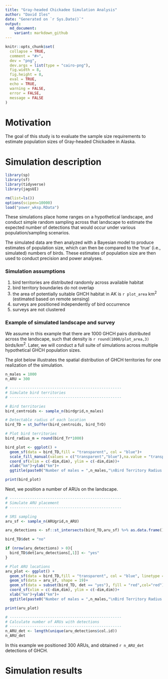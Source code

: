 ```yaml
---
title: "Gray-headed Chickadee Simulation Analysis"
author: "David Iles"
date: "Generated on `r Sys.Date()`"
output: 
  md_document:
    variant: markdown_github
---
```


```r
knitr::opts_chunk$set(
  collapse = TRUE,
  comment = "#>",
  dev = "png",
  dev.args = list(type = "cairo-png"),
  fig.width = 8,
  fig.height = 8,
  eval = TRUE,
  echo = TRUE,
  warning = FALSE,
  error = FALSE,
  message = FALSE
)
```

# Motivation

The goal of this study is to evaluate the sample size requirements to estimate population sizes of Gray-headed Chickadee in Alaska.

# Simulation description

```r
library(sp)
library(sf)
library(tidyverse)
library(jagsUI)

rm(list=ls())
options(scipen=10000)
load("power_wksp.RData")
```

These simulations place home ranges on a hypothetical landscape, and conduct simple random sampling across that landscape to estimate the expected number of detections that would occur under various population/sampling scenarios.

The simulated data are then analyzed with a Bayesian model to produce estimates of population size, which can then be compared to the 'true' (i.e., simulated) numbers of birds.  These estimates of population size are then used to conduct precision and power analyses.

### Simulation assumptions

1) bird territories are distributed randomly across available habitat
2) bird territory boundaries do not overlap
3) the area of potentially suitable GHCH habitat in AK is `r plot_area` km<sup>2</sup> (estimated based on remote sensing)
4) surveys are positioned independently of bird occurrence
5) surveys are not clustered

### Example of simulated landscape and survey

We assume in this example that there are 1000 GHCH pairs distributed across the landscape, such that density is `r round(1000/plot_area,3)` birds/km<sup>2</sup>.  Later, we will conduct a full suite of simulations across multiple hypothetical GHCH population sizes.

The plot below illustrates the spatial distribution of GHCH territories for one realization of the simulation.

```r

n_males = 1000
n_ARU = 300

# --------------------------------------------------
# Simulate bird territories
# --------------------------------------------------

# Bird territories
bird_centroids <- sample_n(birdgrid,n_males)

# Detectable radius of each location
bird_TD = st_buffer(bird_centroids, bird_TrD)

# Plot bird territories
bird_radius_m = round(bird_Tr*1000)

bird_plot <- ggplot() +
  geom_sf(data = bird_TD,fill = "transparent", col = "blue")+
  scale_fill_manual(values = c("transparent","blue"),na.value = "transparent",name="Detection")+
  coord_sf(xlim = c(-dim,dim), ylim = c(-dim,dim))+
  xlab("km")+ylab("km")+
  ggtitle(paste0("Number of males = ",n_males,"\nBird Territory Radius = ",bird_radius_m," m\nBird EDR = ",bird_EDR*1000," m"))

print(bird_plot)

```

Next, we position a number of ARUs on the landscape.

```r

# --------------------------------------------------
# Simulate ARU placement
# --------------------------------------------------

# SRS sampling
aru_sf <- sample_n(ARUgrid,n_ARU)

aru_detections <- sf::st_intersects(bird_TD,aru_sf) %>% as.data.frame()

bird_TD$det = "no"

if (nrow(aru_detections) > 0){
  bird_TD$det[aru_detections[,1]] <- "yes"
}

# Plot ARU locations
aru_plot <- ggplot() +
  geom_sf(data = bird_TD,fill = "transparent", col = "blue", linetype = 2)+
  geom_sf(data = aru_sf, shape = 19)+
  geom_sf(data = subset(bird_TD, det == "yes"), fill = "red",col="red")+
  coord_sf(xlim = c(-dim,dim), ylim = c(-dim,dim))+
  xlab("km")+ylab("km")+
  ggtitle(paste0("Number of males = ",n_males,"\nBird Territory Radius = ",bird_radius_m," m\nBird EDR = ",bird_EDR*1000," m"))

print(aru_plot)

# --------------------------------------------------
# Calculate number of ARUs with detections
# --------------------------------------------------
n_ARU_det <- length(unique(aru_detections$col.id))
n_ARU_det

```

In this example we positioned 300 ARUs, and obtained `r n_ARU_det` detections of GHCH.

# Simulation results


```r

```
